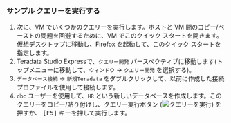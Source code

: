 
### サンプル クエリーを実行する
1. 次に、VM でいくつかのクエリーを実行します。ホストと VM 間のコピー/ペーストの問題を回避するために、VM でこのクイック スタートを開きます。仮想デスクトップに移動し、Firefox を起動して、このクイック スタートを指定します。
2. Teradata Studio Expressで、`クエリー開発` パースペクティブに移動します(トップメニューに移動して、`ウィンドウ` -> `クエリー開発` を選択する)。
3. `データベース接続` -> `新規Teradata` をダブルクリックして、以前に作成した接続プロファイルを使用して接続します。
4. `dbc` ユーザーを使用して、`HR` という新しいデータベースを作成します。このクエリーをコピー/貼り付けし、クエリー実行ボタン (![クエリーを実行](../images/run.query.button.png)) を押すか、 <kbd>[F5]</kbd> キーを押して実行します。

<GettingStartedQueries />